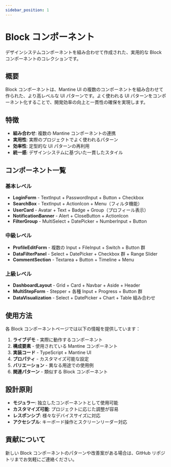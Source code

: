 ```yaml
---
sidebar_position: 1
---
```


# Block コンポーネント

デザインシステムコンポーネントを組み合わせて作成された、実用的な Block コンポーネントのコレクションです。

## 概要

Block コンポーネントは、Mantine UI の複数のコンポーネントを組み合わせて作られた、より高レベルな UI パターンです。よく使われる UI パターンをコンポーネント化することで、開発効率の向上と一貫性の確保を実現します。

## 特徴

- **組み合わせ**: 複数の Mantine コンポーネントの連携
- **実用性**: 実際のプロジェクトでよく使われるパターン
- **効率性**: 定型的な UI パターンの再利用
- **統一感**: デザインシステムに基づいた一貫したスタイル

## コンポーネント一覧

### 基本レベル

- **LoginForm** - TextInput + PasswordInput + Button + Checkbox
- **SearchBox** - TextInput + ActionIcon + Menu（フィルタ機能）
- **UserCard** - Avatar + Text + Badge + Group（プロフィール表示）
- **NotificationBanner** - Alert + CloseButton + ActionIcon
- **FilterGroup** - MultiSelect + DatePicker + NumberInput + Button

### 中級レベル

- **ProfileEditForm** - 複数の Input + FileInput + Switch + Button 群
- **DataFilterPanel** - Select + DatePicker + Checkbox 群 + Range Slider
- **CommentSection** - Textarea + Button + Timeline + Menu

### 上級レベル

- **DashboardLayout** - Grid + Card + Navbar + Aside + Header
- **MultiStepForm** - Stepper + 各種 Input + Progress + Button 群
- **DataVisualization** - Select + DatePicker + Chart + Table 組み合わせ

## 使用方法

各 Block コンポーネントページでは以下の情報を提供しています：

1. **ライブデモ** - 実際に動作するコンポーネント
2. **構成要素** - 使用されている Mantine コンポーネント
3. **実装コード** - TypeScript + Mantine UI
4. **プロパティ** - カスタマイズ可能な設定
5. **バリエーション** - 異なる用途での使用例
6. **関連パターン** - 類似する Block コンポーネント

## 設計原則

- **モジュラー**: 独立したコンポーネントとして使用可能
- **カスタマイズ可能**: プロジェクトに応じた調整が容易
- **レスポンシブ**: 様々なデバイスサイズに対応
- **アクセシブル**: キーボード操作とスクリーンリーダー対応

## 貢献について

新しい Block コンポーネントのパターンや改善案がある場合は、GitHub リポジトリまでお気軽にご連絡ください。
